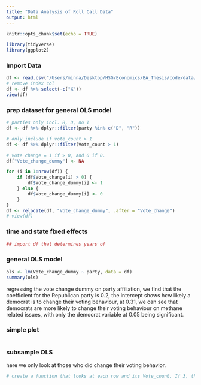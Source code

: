```yaml
---
title: "Data Analysis of Roll Call Data"
output: html
---
```


```r
knitr::opts_chunk$set(echo = TRUE)
```

```r
library(tidyverse)
library(ggplot2)
```

### Import Data
```r
df <- read.csv("/Users/minna/Desktop/HSG/Economics/BA_Thesis/code/data/cleaned/final_df.csv")
# remove index col
df <- df %>% select(-c("X"))
view(df)
```


### prep dataset for general OLS model 
```r
# parties only incl. R, D, no I
df <- df %>% dplyr::filter(party %in% c("D", "R"))

# only include if vote_count > 1
df <- df %>% dplyr::filter(Vote_count > 1)

# vote change = 1 if > 0, and 0 if 0.
df["Vote_change_dummy"] <- NA

for (i in 1:nrow(df)) {
    if (df$Vote_change[i] > 0) {
        df$Vote_change_dummy[i] <- 1
    } else {
        df$Vote_change_dummy[i] <- 0
    }
}
df <- relocate(df, "Vote_change_dummy", .after = "Vote_change")
# view(df)

```

### time and state fixed effects 

```r
## import df that determines years of

```


### general OLS model
```r
ols <- lm(Vote_change_dummy ~ party, data = df)
summary(ols)
```

regressing the vote change dummy on party affiliation, we find that the coefficient for the Republican party is 0.2, the intercept shows how likely a democrat is to change their voting behaviour, at 0.31, we can see that democrats are more likely to change their voting behaviour on methane related issues, with only the democrat variable at 0.05 being significant.

### simple plot 
```r

```

### subsample OLS 
here we only look at those who did change their voting behavior.
```r
# create a function that looks at each row and its Vote_count. If 3, then compares 3 observations (Vote.114, Vote.115 and Vote.116) -> do the values change? if yes, where? -> if 2 ->
```


